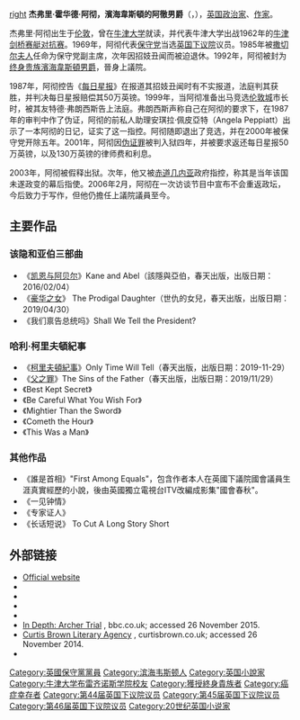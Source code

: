 {{Infobox officeholder
| honorific-prefix    = [[非常尊敬的|The Right Honourable]]
| name                = 濱海韋斯頓的阿徹勳爵<br />The Lord Archer of Weston-super-Mare
| honorific-suffix    = 
| office              = [[英國上議院|英國上議院議員]]<br />[[俗職議員|俗職議員]]
| term_start          = [[終身貴族|終身貴族]]<br />1992年7月27日
| image               = Jeffrey Archer @ Oslo bokfestival 2012 4.jpg
| image_size          = 225px
| caption             = 2012年4月於[[奧斯陸|奧斯陸]]的阿徹
| office1             = [[英國下議院|英國下議院議員]]
| constituency1       = {{link-en|勞斯 (英國國會選區)|Louth (Lincolnshire)|勞斯}}
| parliament          = 
| majority            = 
| term_start1         = 1969年12月4日
| term_end1           = 1974年9月20日
| predecessor1        = {{link-en|西里爾·奧斯本|Cyril Osborne}}
| successor1          = {{link-en|麥可·布羅瑟頓|Michael Brotherton}}
| birth_name          = Jeffrey Howard Archer
| birth_date          = {{birth date and age|1940|4|15}}
| birth_place         = [[英國|英國]][[倫敦|倫敦]][[霍洛威_(倫敦)|霍洛威]]
| residence           = 倫敦
| death_date          = 
| death_place         = 
| nationality         = {{UK}}
| party               = {{link-en|上議院無關聯議員|Non-affiliated members of the House of Lords|無關聯}}<small>（2001–現在）</small>
| otherparty          = [[英國保守黨|保守黨]]<small>（1967–2001）</small>
| spouse              = {{marriage|{{link-en|瑪莉·阿徹|Mary Archer|瑪莉·多倫·威登}}|1966}}
| alma_mayer          = [[牛津大學布雷齊諾斯學院|牛津大學布雷齊諾斯學院]]
| children            = 2
| occupation          = 政治家、小說家、劇作家
| profession          = 
| website             = {{URL|http://www.jeffreyarcher.co.uk}}
| module              = {{Infobox writer <!-- for more information see [[:Template:Infobox_writer/doc|:Template:Infobox writer/doc]] --> |embed=yes
| period              = 1976–現在
| genre               = [[驚悚|驚悚]]，戲劇
}}
}}
[[file:Jeffrey_Archer.jpg|right]]
'''杰弗里·霍华德·阿彻，濱海韋斯頓的阿徹男爵'''（{{lang-en|Jeffrey Howard Archer, Baron Archer of Weston-super-Mare}}，{{bd|1940年|4月15日|||Archer, Jeffrey Howard}}），[[英国|英国]][[政治家|政治家]]、[[作家|作家]]。

杰弗里·阿彻出生于[[伦敦|伦敦]]，曾在[[牛津大学|牛津大学]]就读，并代表牛津大学出战1962年的[[牛津剑桥赛艇对抗赛|牛津剑桥赛艇对抗赛]]。1969年，阿彻代表[[保守党_(英国)|保守党]]当选[[英国下议院|英国下议院]]议员。1985年被[[撒切尔夫人|撒切尔夫人]]任命为保守党副主席，次年因招妓丑闻而被迫退休。1992年，阿彻被封为[[终身贵族|终身贵族]][[濱海韋斯頓|濱海韋斯頓]][[男爵|男爵]]，晉身上議院。

1987年，阿彻控告《[[每日星报|每日星报]]》在报道其招妓丑闻时有不实报道，法庭判其获胜，并判决每日星报赔偿其50万英镑。1999年，当阿彻准备出马竞选[[伦敦城|伦敦城]]市长时，被其友特德·弗朗西斯告上法庭。弗朗西斯声称自己在阿彻的要求下，在1987年的审判中作了伪证，阿彻的前私人助理安琪拉·佩皮亞特（Angela Peppiatt）出示了一本阿彻的日记，证实了这一指控。阿彻随即退出了竞选，并在2000年被保守党开除五年。2001年，阿彻因[[伪证罪|伪证罪]]被判入狱四年，并被要求返还每日星报50万英镑，以及130万英镑的律师费和利息。

2003年，阿彻被假释出狱。次年，他又被[[赤道几内亚|赤道几内亚]]政府指控，称其是当年该国未遂政变的幕后指使。2006年2月，阿彻在一次访谈节目中宣布不会重返政坛，今后致力于写作，但他仍擔任上議院議員至今。

== 主要作品 ==
=== 该隐和亚伯三部曲 ===
* 《[[凯恩与阿贝尔|凯恩与阿贝尔]]》Kane and Abel（該隱與亞伯，春天出版，出版日期：2016/02/04）
* 《[[豪华之女|豪华之女]]》 The Prodigal Daughter（世仇的女兒，春天出版，出版日期：2019/04/30）
* 《我们禀告总统吗》Shall We Tell the President?

=== 哈利‧柯里夫頓紀事 ===
* 《[[柯里夫頓紀事|柯里夫頓紀事]]》Only Time Will Tell（春天出版，出版日期：2019-11-29）
* 《[[父之罪|父之罪]]》The Sins of the Father（春天出版，出版日期：2019/11/29）
* 《Best Kept Secret》
* 《Be Careful What You Wish For》
* 《Mightier Than the Sword》
* 《Cometh the Hour》
* 《This Was a Man》

=== 其他作品 ===
* 《誰是首相》"First Among Equals"，包含作者本人在英國下議院國會議員生涯真實經歷的小說，後由英國獨立電視台ITV改編成影集"國會春秋"。
* 《一见钟情》
* 《专家证人》
* 《长话短说》 To Cut A Long Story Short

== 外部链接 ==
{{commons category|Jeffrey Archer}}
{{wikiquote}}
*[http://www.jeffreyarcher.co.uk/ Official website] {{Wayback|url=http://www.jeffreyarcher.co.uk/ |date=20090613202240 }}
*{{C-SPAN|jeffreyarcher}}
*{{Charlie Rose view|3728}}
*{{IMDb name|0033676}}
*{{NYTtopic|people/a/jeffrey_archer}}
* [http://news.bbc.co.uk/1/hi/in_depth/uk/2001/archer_trial/default.stm In Depth: Archer Trial] {{Wayback|url=http://news.bbc.co.uk/1/hi/in_depth/uk/2001/archer_trial/default.stm |date=20060604013922 }}, bbc.co.uk; accessed 26 November 2015.
* [http://www.curtisbrown.co.uk/jeffrey-archer Curtis Brown Literary Agency] {{Wayback|url=http://www.curtisbrown.co.uk/jeffrey-archer |date=20160309175657 }}, curtisbrown.co.uk; accessed 26 November 2014.
*{{Worldcat id|lccn-n79-115945}}

{{Authority control}}

{{DEFAULTSORT:Archer, Jeffrey Howard}}
[[Category:英國保守黨黨員|Category:英國保守黨黨員]]
[[Category:滨海韦斯顿人|Category:滨海韦斯顿人]]
[[Category:英国小說家|Category:英国小說家]]
[[Category:牛津大学布雷齐诺斯学院校友|Category:牛津大学布雷齐诺斯学院校友]]
[[Category:獲授終身貴族者|Category:獲授終身貴族者]]
[[Category:癌症幸存者|Category:癌症幸存者]]
[[Category:第44届英国下议院议员|Category:第44届英国下议院议员]]
[[Category:第45届英国下议院议员|Category:第45届英国下议院议员]]
[[Category:第46届英国下议院议员|Category:第46届英国下议院议员]]
[[Category:20世纪英国小说家|Category:20世纪英国小说家]]